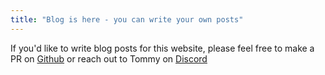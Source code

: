 ```yaml
---
title: "Blog is here - you can write your own posts"
---
```


If you'd like to write blog posts for this website, please feel free to make a PR on [Github](https://github.com/grezxune/pool-stuff) or reach out to Tommy on [Discord](https://discord.gg/fbQ7sCUx7y)
